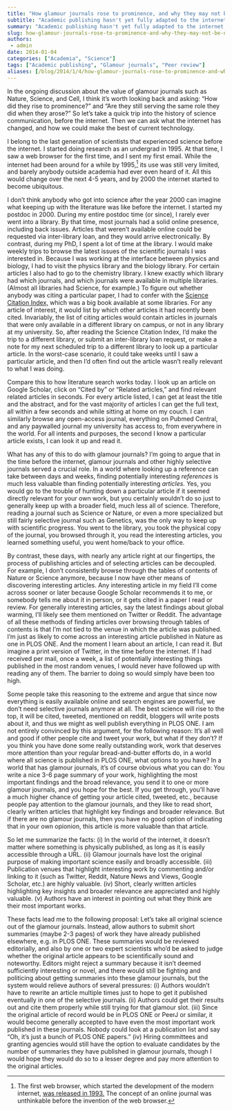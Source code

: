 ```yaml
---
title: "How glamour journals rose to prominence, and why they may not be needed anymore"
subtitle: "Academic publishing hasn't yet fully adapted to the internet age."
summary: "Academic publishing hasn't yet fully adapted to the internet age."
slug: how-glamour-journals-rose-to-prominence-and-why-they-may-not-be-needed-anymore
authors:
 - admin
date: 2014-01-04
categories: ["Academia", "Science"]
tags: ["Academic publishing", "Glamour journals", "Peer review"]
aliases: [/blog/2014/1/4/how-glamour-journals-rose-to-prominence-and-why-they-may-not-be-needed-anymore]
---
```


In the ongoing discussion about the value of glamour journals such as Nature, Science, and Cell, I think it’s worth looking back and asking: “How did they rise to prominence?” and “Are they still serving the same role they did when they arose?” So let’s take a quick trip into the history of science communication, before the internet. Then we can ask what the internet has changed, and how we could make the best of current technology.

I belong to the last generation of scientists that experienced science before the internet. I started doing research as an undergrad in 1995. At that time, I saw a web browser for the first time, and I sent my first email. While the internet had been around for a while by 1995,[^1] its use was still very limited, and barely anybody outside academia had ever even heard of it. All this would change over the next 4-5 years, and by 2000 the internet started to become ubiquitous.

[^1]: The first web browser, which started the development of the modern internet, [was released in 1993.](http://en.wikipedia.org/wiki/Mosaic_web_browser) The concept of an online journal was unthinkable before the invention of the web browser.


I don’t think anybody who got into science after the year 2000 can imagine what keeping up with the literature was like before the internet. I started my postdoc in 2000. During my entire postdoc time (or since), I rarely ever went into a library. By that time, most journals had a solid online presence, including back issues. Articles that weren’t available online could be requested via inter-library loan, and they would arrive electronically. By contrast, during my PhD, I spent a lot of time at the library. I would make weekly trips to browse the latest issues of the scientific journals I was interested in. Because I was working at the interface between physics and biology, I had to visit the physics library and the biology library. For certain articles I also had to go to the chemistry library. I knew exactly which library had which journals, and which journals were available in multiple libraries. (Almost all libraries had Science, for example.) To figure out whether anybody was citing a particular paper, I had to confer with the [Science Citation Index,](http://en.wikipedia.org/wiki/Science_Citation_Index) which was a big book available at some libraries. For any article of interest, it would list by which other articles it had recently been cited. Invariably, the list of citing articles would contain articles in journals that were only available in a different library on campus, or not in any library at my university. So, after reading the Science Citation Index, I’d make the trip to a different library, or submit an inter-library loan request, or make a note for my next scheduled trip to a different library to look up a particular article. In the worst-case scenario, it could take weeks until I saw a particular article, and then I’d often find out the article wasn’t really relevant to what I was doing.

Compare this to how literature search works today. I look up an article on Google Scholar, click on “Cited by” or “Related articles,” and find relevant related articles in seconds. For every article listed, I can get at least the title and the abstract, and for the vast majority of articles I can get the full text, all within a few seconds and while sitting at home on my couch. I can similarly browse any open-access journal, everything on Pubmed Central, and any paywalled journal my university has access to, from everywhere in the world. For all intents and purposes, the second I know a particular article exists, I can look it up and read it.

What has any of this to do with glamour journals? I’m going to argue that in the time before the internet, glamour journals and other highly selective journals served a crucial role. In a world where looking up a reference can take between days and weeks, finding potentially interesting *references* is much less valuable than finding potentially interesting *articles.* Yes, you would go to the trouble of hunting down a particular article if it seemed directly relevant for your own work, but you certainly wouldn’t do so just to generally keep up with a broader field, much less all of science. Therefore, reading a journal such as Science or Nature, or even a more specialized but still fairly selective journal such as Genetics, was the only way to keep up with scientific progress. You went to the library, you took the physical copy of the journal, you browsed through it, you read the interesting articles, you learned something useful, you went home/back to your office.

By contrast, these days, with nearly any article right at our fingertips, the process of publishing articles and of selecting articles can be decoupled. For example, I don’t consistently browse through the tables of contents of Nature or Science anymore, because I now have other means of discovering interesting articles. Any interesting article in my field I’ll come across sooner or later because Google Scholar recommends it to me, or somebody tells me about it in person, or it gets cited in a paper I read or review. For generally interesting articles, say the latest findings about global warming, I’ll likely see them mentioned on Twitter or Reddit. The advantage of all these methods of finding articles over browsing through tables of contents is that I’m not tied to the venue in which the article was published. I’m just as likely to come across an interesting article published in Nature as one in PLOS ONE. And the moment I learn about an article, I can read it. But imagine a print version of Twitter, in the time before the internet. If I had received per mail, once a week, a list of potentially interesting things published in the most random venues, I would never have followed up with reading any of them. The barrier to doing so would simply have been too high.  

Some people take this reasoning to the extreme and argue that since now everything is easily available online and search engines are powerful, we don’t need selective journals anymore at all. The best science will rise to the top, it will be cited, tweeted, mentioned on reddit, bloggers will write posts about it, and thus we might as well publish everything in PLOS ONE. I am not entirely convinced by this argument, for the following reason: It’s all well and good if other people cite and tweet your work, but what if they don’t? If you think you have done some really outstanding work, work that deserves more attention than your regular bread-and-butter efforts do, in a world where all science is published in PLOS ONE, what options to you have? In a world that has glamour journals, it’s of course obvious what you can do: You write a nice 3-6 page summary of your work, highlighting the most important findings and the broad relevance, you send it to one or more glamour journals, and you hope for the best. If you get through, you’ll have a much higher chance of getting your article cited, tweeted, etc., because people pay attention to the glamour journals, and they like to read short, clearly written articles that highlight key findings and broader relevance. But if there are no glamour journals, then you have no good option of indicating that in your own opionion, this article is more valuable than that article.

So let me summarize the facts: (i) In the world of the internet, it doesn’t matter where something is physically published, as long as it is easily accessible through a URL. (ii) Glamour journals have lost the original purpose of making important science easily and broadly accessible. (iii) Publication venues that highlight interesting work by commenting and/or linking to it (such as Twitter, Reddit, Nature News and Views, Google Scholar, etc.) are highly valuable. (iv) Short, clearly written articles highlighting key insights and broader relevance are appreciated and highly valuable. (v) Authors have an interest in pointing out what they think are their most important works.

These facts lead me to the following proposal: Let’s take all original science out of the glamour journals. Instead, allow authors to submit short summaries (maybe 2-3 pages) of work they have already published elsewhere, e.g. in PLOS ONE. These summaries would be reviewed editorially, and also by one or two expert scientists who’d be asked to judge whether the original article appears to be scientifically sound and noteworthy. Editors might reject a summary because it isn’t deemed sufficiently interesting or novel, and there would still be fighting and politicing about getting summaries into these glamour journals, but the system would relieve authors of several pressures: (i) Authors wouldn’t have to rewrite an article multiple times just to hope to get it published eventually in one of the selective journals. (ii) Authors could get their results out and cite them properly while still trying for that glamour slot. (iii) Since the original article of record would be in PLOS ONE or PeerJ or similar, it would become generally accepted to have even the most important work published in these journals. Nobody could look at a publication list and say “Oh, it’s just a bunch of PLOS ONE papers.” (iv) Hiring committees and granting agencies would still have the option to evaluate candidates by the number of summaries they have published in glamour journals, though I would hope they would do so to a lesser degree and pay more attention to the original articles.
